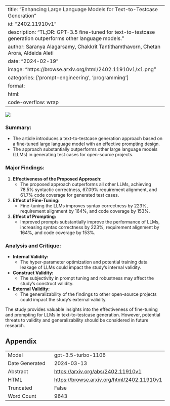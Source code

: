 
---
title: "Enhancing Large Language Models for Text-to-Testcase Generation"
id: "2402.11910v1"
description: "TL;DR: GPT-3.5 fine-tuned for text-to-testcase generation outperforms other language models."
author: Saranya Alagarsamy, Chakkrit Tantithamthavorn, Chetan Arora, Aldeida Aleti
date: "2024-02-19"
image: "https://browse.arxiv.org/html/2402.11910v1/x1.png"
categories: ['prompt-engineering', 'programming']
format:
  html:
    code-overflow: wrap
---

![](https://browse.arxiv.org/html/2402.11910v1/x1.png)

### **Summary:**
- The article introduces a text-to-testcase generation approach based on a fine-tuned large language model with an effective prompting design.
- The approach substantially outperforms other large language models (LLMs) in generating test cases for open-source projects.

### **Major Findings:**
1. **Effectiveness of the Proposed Approach:**
   - The proposed approach outperforms all other LLMs, achieving 78.5% syntactic correctness, 67.09% requirement alignment, and 61.7% code coverage for generated test cases.
2. **Effect of Fine-Tuning:**
   - Fine-tuning the LLMs improves syntax correctness by 223%, requirement alignment by 164%, and code coverage by 153%.
3. **Effect of Prompting:**
   - Improved prompts substantially improve the performance of LLMs, increasing syntax correctness by 223%, requirement alignment by 164%, and code coverage by 153%.

### **Analysis and Critique:**
- **Internal Validity:**
  - The hyper-parameter optimization and potential training data leakage of LLMs could impact the study's internal validity.
- **Construct Validity:**
  - The subjectivity in prompt tuning and robustness may affect the study's construct validity.
- **External Validity:**
  - The generalizability of the findings to other open-source projects could impact the study's external validity.

The study provides valuable insights into the effectiveness of fine-tuning and prompting for LLMs in text-to-testcase generation. However, potential threats to validity and generalizability should be considered in future research.

## Appendix

|          |          |
|----------|----------|
| Model     | gpt-3.5-turbo-1106       |
| Date Generated     | 2024-03-13       |
| Abstract | [https://arxiv.org/abs/2402.11910v1](https://arxiv.org/abs/2402.11910v1)        |
| HTML     | [https://browse.arxiv.org/html/2402.11910v1](https://browse.arxiv.org/html/2402.11910v1)       |
| Truncated       | False       |
| Word Count       | 9643       |